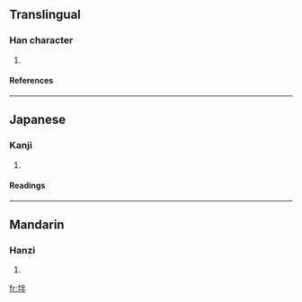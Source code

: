 ==Translingual==
===Han character===
{{Han char|rn=32|rad=土|as=05|sn=8|four=4915<sub>0</sub>|canj=土火手 (GFQ)}}
# {{defn|Han}}
====References====
{{Han ref|kx=0226.120|dkj=04967|dj=0461.260|hdz=10435.010|uh=5762|ud=22370|bh=CBFE|bd=52222}}
----
==Japanese==
===Kanji===
{{ja-kanji|grade=|rs=土05}}
# {{defn|Japanese}} 
====Readings====
{{ja-readings|on=[[はん]] (han), [[ばん]] (ban)|kun=[[たひらか]] (tahiraka), [[ちり]] (chiri)}}
----
==Mandarin==
===Hanzi===
{{cmn-hanzi|pin=[[pǎn]] ([[pan3]])|wg=p'an<sup>3</sup>}}
# {{defn|Mandarin}}

[[fr:坢]]